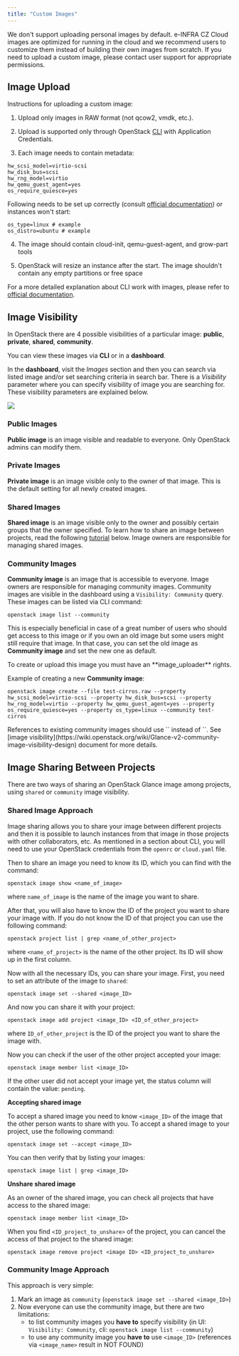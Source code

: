 ```yaml
---
title: "Custom Images"
---
```

We don't support uploading personal images by default.
e-INFRA CZ Cloud images are optimized for running in the cloud and we recommend users to customize them instead of building their own images from scratch. If you need to upload a custom image, please contact user support for appropriate permissions.

## Image Upload

Instructions for uploading a custom image:

1. Upload only images in RAW format (not qcow2, vmdk, etc.).

2. Upload is supported only through OpenStack [CLI](../how-to-guides/obtaining-api-key) with Application Credentials.

3. Each image needs to contain metadata:

```
hw_scsi_model=virtio-scsi
hw_disk_bus=scsi
hw_rng_model=virtio
hw_qemu_guest_agent=yes
os_require_quiesce=yes
```

Following needs to be set up correctly (consult [official documentation](https://docs.openstack.org/glance/train/admin/useful-image-properties.html#image-property-keys-and-values)) or instances won't start:

```
os_type=linux # example
os_distro=ubuntu # example
```

4. The image should contain cloud-init, qemu-guest-agent, and grow-part tools

5. OpenStack will resize an instance after the start. The image shouldn't contain any empty partitions or free space

For a more detailed explanation about CLI work with images, please refer to [official documentation](https://docs.openstack.org/python-openstackclient/pike/cli/command-objects/image.html).

## Image Visibility

In OpenStack there are 4 possible visibilities of a particular image: **public**, **private**, **shared**, **community**.

You can view these images via **CLI** or in a **dashboard**.

In the **dashboard**, visit the *Images* section and then you can search via listed image and/or set searching criteria in search bar. There is a *Visibility* parameter where you can specify visibility of image you are searching for. These visibility parameters are explained below.

![](/img/openstack/image_visibility.png)

### Public Images

**Public image** is an image visible and readable to everyone. Only OpenStack admins can modify them.

### Private Images

**Private image** is an image visible only to the owner of that image. This is the default setting for all newly created images.

### Shared Images

**Shared image** is an image visible only to the owner and possibly certain groups that the owner specified. To learn how to share an image between projects, read the following [tutorial](#image-sharing-between-projects) below. Image owners are responsible for managing shared images.

### Community Images

**Community image** is an image that is accessible to everyone. Image owners are responsible for managing community images.
Community images are visible in the dashboard using a `Visibility: Community` query. These images can be listed via CLI command:

```
openstack image list --community
```

This is especially beneficial in case of a great number of users who should get access to this image or if you own an old image but some users might still require that image. In that case, you can set the old image as **Community image** and set the new one as default.

<Callout type="info" title="Info">
    To create or upload this image you must have an **image_uploader** rights.
</Callout>


Example of creating a new **Community image**:

```
openstack image create --file test-cirros.raw --property hw_scsi_model=virtio-scsi --property hw_disk_bus=scsi --property hw_rng_model=virtio --property hw_qemu_guest_agent=yes --property os_require_quiesce=yes --property os_type=linux --community test-cirros
```

<Callout type="info" title="Note" icon="📌">
    References to existing community images should use `<image-id>` instead of `<image-name>`. See [image visibility](https://wiki.openstack.org/wiki/Glance-v2-community-image-visibility-design) document for more details.
</Callout>


## Image Sharing Between Projects

There are two ways of sharing an OpenStack Glance image among projects, using `shared` or `community` image visibility.

### Shared Image Approach

Image sharing allows you to share your image between different projects and then it is possible to launch instances from that image in those projects with other collaborators, etc. As mentioned in a section about CLI, you will need to use your OpenStack credentials from the `openrc` or `cloud.yaml` file.

Then to share an image you need to know its ID, which you can find with the command:

```
openstack image show <name_of_image>
```

where `name_of_image` is the name of the image you want to share.

After that, you will also have to know the ID of the project you want to share your image with. If you do not know the ID of that project you can use the following command:

```
openstack project list | grep <name_of_other_project>
```

where `<name_of_project>` is the name of the other project. Its ID will show up in the first column.

Now with all the necessary IDs, you can share your image. First, you need to set an attribute of the image to `shared`:

```
openstack image set --shared <image_ID>
```

And now you can share it with your project:

```
openstack image add project <image_ID> <ID_of_other_project>
```

where `ID_of_other_project` is the ID of the project you want to share the image with.

Now you can check if the user of the other project accepted your image:

```
openstack image member list <image_ID>
```

If the other user did not accept your image yet, the status column will contain the value: `pending`.

**Accepting shared image**

To accept a shared image you need to know `<image_ID>` of the image that the other person wants to share with you. To accept a shared image to your project, use the following command:

```
openstack image set --accept <image_ID>
```

You can then verify that by listing your images:

```
openstack image list | grep <image_ID>
```

**Unshare shared image**

As an owner of the shared image, you can check all projects that have access to the shared image:

```
openstack image member list <image_ID>
```

When you find `<ID_project_to_unshare>` of the project, you can cancel the access of that project to the shared image:

```
openstack image remove project <image ID> <ID_project_to_unshare>
```

### Community Image Approach

This approach is very simple:

 1. Mark an image as `community` (`openstack image set --shared <image_ID>`)
 1. Now everyone can use the community image, but there are two limitations:
    * to list community images you **have to** specify visibility (in UI: `Visibility: Community`, cli: `openstack image list --community`)
    * to use any community image you **have to** use `<image_ID>` (references via `<image_name>` result in NOT FOUND)
